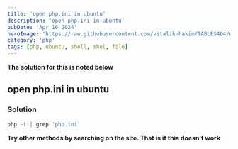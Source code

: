 ```yaml
---
title: 'open php.ini in ubuntu'
description: 'open php.ini in ubuntu'
pubDate: 'Apr 16 2024'
heroImage: 'https://raw.githubusercontent.com/vitalik-hakim/TABLES404/main/error_b/php.png'
category: 'php'
tags: [php, ubuntu, shell, shel, file]
---
```


**The solution for this is noted below**

## open php.ini in ubuntu

### Solution

```php
php -i | grep 'php.ini'
```

**Try other methods by searching on the site. That is if this doesn't work**
